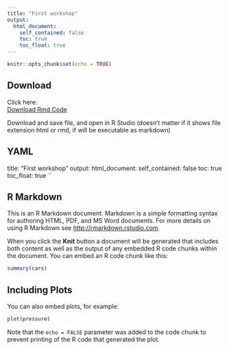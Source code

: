 ```yaml
---
title: "First workshop"
output:
  html_document:
    self_contained: false
    toc: true
    toc_float: true
---
```



```r
knitr::opts_chunk$set(echo = TRUE)
```

## Download
 
 Click here:   
 <a download="session1.Rmd" href="session1.Rmd">Download Rmd Code</a>
   
Download and save file, and open in R Studio (doesn't matter if it shows file extension html or rmd, if will be executable as markdown)

## YAML

title: "First workshop"
output:
  html_document:
    self_contained: false
    toc: true
    toc_float: true
``

## R Markdown

This is an R Markdown document. Markdown is a simple formatting syntax for authoring HTML, PDF, and MS Word documents. For more details on using R Markdown see <http://rmarkdown.rstudio.com>.

When you click the **Knit** button a document will be generated that includes both content as well as the output of any embedded R code chunks within the document. You can embed an R code chunk like this:

```r
summary(cars)
```

## Including Plots

You can also embed plots, for example:

```r
plot(pressure)
```

Note that the `echo = FALSE` parameter was added to the code chunk to prevent printing of the R code that generated the plot.


